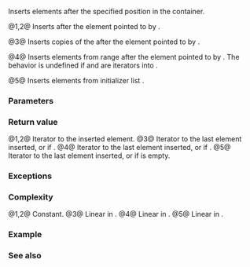 {{cpp/container/forward_list/title|insert_after}}
{{cpp/container/forward_list/navbar}}
{{dcl begin}}
{{dcl|num=1|since=c++11|
iterator insert_after( const_iterator pos, const T&amp; value );
}}
{{dcl|num=2|since=c++11|
iterator insert_after( const_iterator pos, T&amp;&amp; value );
}}
{{dcl|num=3|since=c++11|
iterator insert_after( const_iterator pos, size_type count, const T&amp; value );
}}
{{dcl|num=4|since=c++11|
template&lt; class InputIt &gt;
iterator insert_after( const_iterator pos, InputIt first, InputIt last );
}}
{{dcl|num=5|since=c++11|
iterator insert_after( const_iterator pos, std::initializer_list&lt;T&gt; ilist );
}}
{{dcl end}}

Inserts elements after the specified position in the container.

@1,2@ Inserts {{c|value}} after the element pointed to by {{c|pos}}.

@3@ Inserts {{c|count}} copies of the {{c|value}} after the element pointed to by {{c|pos}}.

@4@ Inserts elements from range {{range|first|last}} after the element pointed to by {{c|pos}}.
The behavior is undefined if {{c|first}} and {{c|last}} are iterators into {{c|*this}}.

@5@ Inserts elements from initializer list {{c|ilist}}.

{{cpp/container/note_iterator_invalidation|forward_list|insert_after}}

===Parameters===
{{par begin}}
{{par|pos|iterator after which the content will be inserted}}
{{par|value|element value to insert}}
{{par|count|number of copies to insert}}
{{par|first, last|the range of elements to insert}}
{{par|ilist|initializer list to insert the values from}}
{{par hreq}}
{{par req named|InputIt|InputIterator}}
{{par end}}

===Return value===
@1,2@ Iterator to the inserted element.
@3@ Iterator to the last element inserted, or {{c|pos}} if {{c|1=count == 0}}.
@4@ Iterator to the last element inserted, or {{c|pos}} if {{c|1=first == last}}.
@5@ Iterator to the last element inserted, or {{c|pos}} if {{c|ilist}} is empty.

===Exceptions===
{{cpp/strong exception safety guarantee|plural=yes}}

===Complexity===
@1,2@ Constant.
@3@ Linear in {{c|count}}.
@4@ Linear in {{c|std::distance(first, last)}}.
@5@ Linear in {{c|ilist.size()}}.

===Example===
{{example
|code=
#include &lt;forward_list&gt;
#include &lt;iostream&gt;
#include &lt;string&gt;
#include &lt;vector&gt;
                                                                                
void print(const std::forward_list&lt;int&gt;&amp; list)
{
    std::cout &lt;&lt; "list: {";
    for (char comma[3] = {'\0', ' ', '\0'}; int i : list)
    {
        std::cout &lt;&lt; comma &lt;&lt; i;
        comma[0] = ',';
    }
    std::cout &lt;&lt; "}\n";
}
                                                                                
int main()
{
    std::forward_list&lt;int&gt; ints{1, 2, 3, 4, 5};
    print(ints);
                                                                                
    // insert_after (2)
    auto beginIt = ints.begin();
    ints.insert_after(beginIt, -6);
    print(ints);

    // insert_after (3)
    auto anotherIt = beginIt;
    ++anotherIt;
    anotherIt = ints.insert_after(anotherIt, 2, -7);
    print(ints);

    // insert_after (4)
    const std::vector&lt;int&gt; v = {-8, -9, -10};
    anotherIt = ints.insert_after(anotherIt, v.cbegin(), v.cend());
    print(ints);
                       
    // insert_after (5)
    ints.insert_after(anotherIt, {-11, -12, -13, -14});
    print(ints);
}
|output=
list: {1, 2, 3, 4, 5}
list: {1, -6, 2, 3, 4, 5}
list: {1, -6, -7, -7, 2, 3, 4, 5}
list: {1, -6, -7, -7, -8, -9, -10, 2, 3, 4, 5}
list: {1, -6, -7, -7, -8, -9, -10, -11, -12, -13, -14, 2, 3, 4, 5}
}}

===See also===
{{dsc begin}}
{{dsc inc|cpp/container/dsc emplace after|forward_list}}
{{dsc inc|cpp/container/dsc push_front|forward_list}}
{{dsc end}}

{{langlinks|de|es|fr|it|ja|pl|pt|ru|zh}}